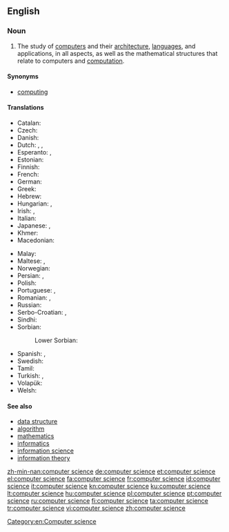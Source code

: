 ==English==

{{wikipedia}}

===Noun===
{{en-noun|head=[[computer]] [[science]]|-}}

# The study of [[computer]]s and their [[computer architecture|architecture]], [[computer language|languages]], and applications, in all aspects, as well as the mathematical structures that relate to computers and [[computation]].

====Synonyms====
* [[computing]]

====Translations====
{{trans-top|study of computers and their architecture}}
* Catalan: {{t+|ca|informàtica|f}}
* Czech: {{t+|cs|informatika|f}}
* Danish: {{t+|da|datalogi}}
* Dutch: {{t+|nl|informatica|f}}, {{t+|nl|computerwetenschap|f}}, {{t+|nl|computerwetenschappen|f-p}}
* Esperanto: {{t-|eo|komputiko}}, {{t-|eo|informa scienco}}
* Estonian: {{t-|et|arvutiteadus}}
* Finnish: {{t+|fi|tietojenkäsittelytiede}}
* French: {{t+|fr|informatique|f}}
* German: {{t+|de|Informatik|f}}
* Greek: {{t+|el|πληροφορική|f|tr=pliroforikí|sc=Grek}}
* Hebrew: {{t+|he|מדעי המחשב}}
* Hungarian: {{t+|hu|informatika}}, {{t-|hu|számítástudomány}}
* Irish: {{t-|ga|ríomheolaíocht|f}}, {{t-|ga|eolaíocht ríomhaireachta|f}}
* Italian: {{t+|it|informatica|f}}
* Japanese: {{t-|ja|情報科学|tr=[[じょうほうかがく]], jōhōkagaku|sc=Jpan}}, {{t-|ja|コンピュータサイエンス|tr=konpūta-saiensu|sc=Jpan}}
* Khmer: {{t-|km|វិទ្យាសាស្ត្រគណិតូបករណ៍|tr=vi tyea sas keak net tob kor|sc=Khmr}}
* Macedonian: {{t-|mk|информатика|f|tr=informátika}}
{{trans-mid}}
* Malay: {{t-|ms|sains penkomputeran}}
* Maltese: {{t-|mt|informatika}}, {{t-|mt|xjenza kompjuteriżata}}
* Norwegian: {{t-|no|Informatikk}}
* Persian: {{t-|fa|علوم رایانه}}, {{t-|fa|علوم کامپیوتر}}
* Polish: {{t+|pl|informatyka|f}}
* Portuguese: {{t-|pt|ciência da computação|f}}, {{t+|pt|informática|f}}
* Romanian: {{t-|ro|știința calculatoarelor}}, {{t-|ro|știința computerelor}}
* Russian: {{t+|ru|информатика|f}}
* Serbo-Croatian: {{t-|sh|računarstvo|n}}, {{t-|sh|računarska znanost}}
* Sindhi: {{t+|sd|ڳڻپيوڪيات|f}}
* Sorbian:
*: Lower Sorbian: {{tø|dsb|informatika|f}}
* Spanish: {{t+|es|informática|f}}, {{t+|es|computación|f}}
* Swedish: {{t-|sv|datavetenskap}}
* Tamil: {{t-|ta|kanipori arivial|sc=Taml}}
* Turkish: {{t-|tr|bilgisayar bilimi}}, {{t+|tr|bilişim}}
* Volapük: {{t-|vo|nünömav}}
* Welsh: {{t+|cy|cyfrifiadureg|f}}
{{trans-bottom}}

====See also====
* [[data structure]]
* [[algorithm]]
* [[mathematics]]
* [[informatics]]
* [[information science]]
* [[information theory]]

[[Category:en:Computer science]]

[[zh-min-nan:computer science]]
[[de:computer science]]
[[et:computer science]]
[[el:computer science]]
[[fa:computer science]]
[[fr:computer science]]
[[id:computer science]]
[[it:computer science]]
[[kn:computer science]]
[[ku:computer science]]
[[lt:computer science]]
[[hu:computer science]]
[[pl:computer science]]
[[pt:computer science]]
[[ru:computer science]]
[[fi:computer science]]
[[ta:computer science]]
[[tr:computer science]]
[[vi:computer science]]
[[zh:computer science]]
